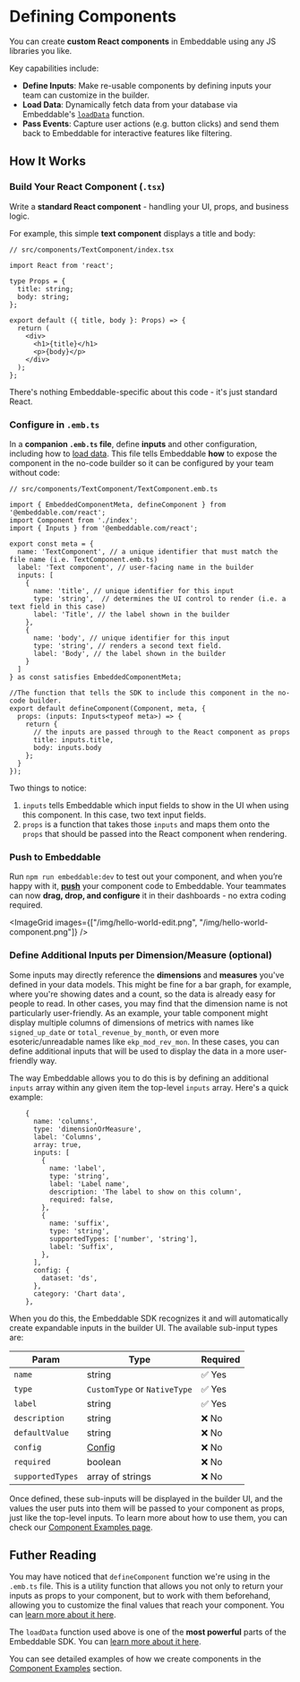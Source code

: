 # Defining Components

You can create **custom React components** in Embeddable using any JS libraries you like. 

Key capabilities include:

- **Define Inputs**: Make re-usable components by defining inputs your team can customize in the builder.
- **Load Data**: Dynamically fetch data from your database via Embeddable's [`loadData`](/development/loading-data) function.
- **Pass Events**: Capture user actions (e.g. button clicks) and send them back to Embeddable for interactive features like filtering. 

## How It Works

<Steps>

### **Build Your React Component (`.tsx`)**  
  Write a **standard React component** - handling your UI, props, and business logic.  

  For example, this simple **text component** displays a title and body:

  ```tsx
  // src/components/TextComponent/index.tsx

  import React from 'react';

  type Props = {
    title: string;
    body: string;
  };

  export default ({ title, body }: Props) => {
    return (
      <div>
        <h1>{title}</h1>
        <p>{body}</p>
      </div>
    );
  };
  ```

  There's nothing Embeddable-specific about this code - it's just standard React. 

### **Configure in `.emb.ts`**  
  In a **companion `.emb.ts` file**, define **inputs** and other configuration, including how to [load data](/development/loading-data). This file tells Embeddable **how** to expose the component in the no-code builder so it can be configured by your team without code:

  ```tsx
  // src/components/TextComponent/TextComponent.emb.ts

  import { EmbeddedComponentMeta, defineComponent } from '@embeddable.com/react';
  import Component from './index';
  import { Inputs } from '@embeddable.com/react';

  export const meta = {
    name: 'TextComponent', // a unique identifier that must match the file name (i.e. TextComponent.emb.ts)
    label: 'Text component', // user-facing name in the builder
    inputs: [
      {
        name: 'title', // unique identifier for this input
        type: 'string',  // determines the UI control to render (i.e. a text field in this case)
        label: 'Title', // the label shown in the builder
      },
      {
        name: 'body', // unique identifier for this input
        type: 'string', // renders a second text field. 
        label: 'Body', // the label shown in the builder
      }
    ]
  } as const satisfies EmbeddedComponentMeta;

  //The function that tells the SDK to include this component in the no-code builder.
  export default defineComponent(Component, meta, {
    props: (inputs: Inputs<typeof meta>) => {
      return {
        // the inputs are passed through to the React component as props
        title: inputs.title,
        body: inputs.body
      };
    }
  });
  ```

Two things to notice:
1. `inputs` tells Embeddable which input fields to show in the UI when using this component.  In this case, two text input fields.
2. `props` is a function that takes those `inputs` and maps them onto the `props` that should be passed into the React component when rendering.

<a name="push-to-embeddable"></a>
### **Push to Embeddable**  
  Run `npm run embeddable:dev` to test out your component, and when you’re happy with it, [**push**](/development/pushing-code) your component code to Embeddable. Your teammates can now **drag, drop, and configure** it in their dashboards - no extra coding required.

  <ImageGrid images={["/img/hello-world-edit.png", "/img/hello-world-component.png"]} />


<a name="define-additional-inputs"></a>
### **Define Additional Inputs per Dimension/Measure** (optional)

Some inputs may directly reference the **dimensions** and **measures** you've defined in your data models. This might be fine for a bar graph, for example, where you're showing dates and a count, so the data is already easy for people to read. In other cases, you may find that the dimension name is not particularly user-friendly. As an example, your table component might display multiple columns of dimensions of metrics with names like `signed_up_date` or `total_revenue_by_month`, or even more esoteric/unreadable names like `ekp_mod_rev_mon`. In these cases, you can define additional inputs that will be used to display the data in a more user-friendly way.

The way Embeddable allows you to do this is by defining an additional `inputs` array within any given item the top-level `inputs` array. Here's a quick example:

```tsx
    {
      name: 'columns',
      type: 'dimensionOrMeasure',
      label: 'Columns',
      array: true,
      inputs: [
        {
          name: 'label',
          type: 'string',
          label: 'Label name',
          description: 'The label to show on this column',
          required: false,
        },
        {
          name: 'suffix',
          type: 'string',
          supportedTypes: ['number', 'string'],
          label: 'Suffix',
        },
      ],
      config: {
        dataset: 'ds',
      },
      category: 'Chart data',
    },
```

 When you do this, the Embeddable SDK recognizes it and will automatically create expandable inputs in the builder UI. The available sub-input types are:

| **Param**       | **Type**                                | **Required** |
| --------------- | --------------------------------------- | ------------ |
| `name`          | string                                  | ✅ Yes       |
| `type`          | `CustomType` or `NativeType`            | ✅ Yes       |
| `label`         | string                                  | ✅ Yes       |
| `description`   | string                                  | ❌ No        |
| `defaultValue`  | string                                  | ❌ No        |
| `config`        | [Config](/development/defining-components#3-config)                                  | ❌ No        |
| `required`      | boolean                                 | ❌ No        |
| `supportedTypes`| array of strings                        | ❌ No        |

Once defined, these sub-inputs will be displayed in the builder UI, and the values the user puts into them will be passed to your component as props, just like the top-level inputs. To learn more about how to use them, you can check our [Component Examples page](/development/component-examples).

</Steps>

## Futher Reading

You may have noticed that `defineComponent` function we're using in the `.emb.ts` file. This is a utility function that allows you not only to return your inputs as props to your component, but to work with them beforehand, allowing you to customize the final values that reach your component. You can [learn more about it here](/development/defining-components/define-component).

The `loadData` function used above is one of the **most powerful** parts of the Embeddable SDK. You can [learn more about it here](/development/loading-data).

You can see detailed examples of how we create components in the [Component Examples](/development/component-examples) section.
